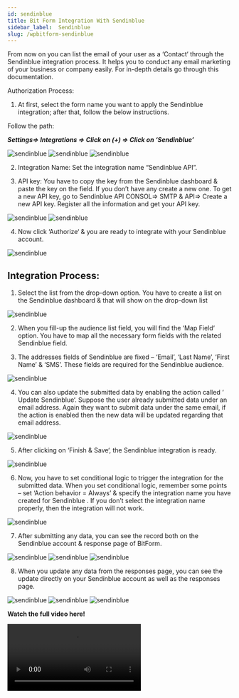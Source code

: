 ```yaml
---
id: sendinblue
title: Bit Form Integration With Sendinblue
sidebar_label:  Sendinblue
slug: /wpbitform-sendinblue
---
```


From now on you can list the email of your user as a ‘Contact‘ through the Sendinblue integration process. It helps you to conduct any email marketing of your business or company easily. For in-depth details go through this documentation.

Authorization Process:   
1. At first, select the form name you want to apply the Sendinblue integration; after that, follow the below instructions.

 Follow the path:

 ***Settings=> Integrations => Click on (+) => Click on ‘Sendinblue’***

 <Image src="Sendinblue/Create Form" alt="sendinblue" w="1020" h="350" />

 <Image src="Sendinblue/Settings to integration" alt="sendinblue" w="1020" h="350" />

 <Image src="Sendinblue/Select Integration" alt="sendinblue" w="1020" h="350" />

2. Integration Name: Set the integration name “Sendinblue API”.

3. API key: You have to copy the key from the Sendinblue dashboard & paste the key on the field. If you don’t have any create a new one. To get a new API key, go to Sendinblue API CONSOL=> SMTP & API=> Create a new API key. Register all the information and get your API key.

 <Image src="Sendinblue/Console" alt="sendinblue" w="1020" h="350" />

 <Image src="Sendinblue/API key" alt="sendinblue" w="1020" h="350" />

4. Now click ‘Authorize‘ & you are ready to integrate with your Sendinblue account.

<Image src="Sendinblue/Authorize" alt="sendinblue" w="1020" h="350" />

## Integration Process:
1. Select the list from the drop-down option. You have to create a list on the Sendinblue dashboard & that will show on the drop-down list

 <Image src="Sendinblue/List" alt="sendinblue" w="1020" h="350" />

2. When you fill-up the audience list field, you will find the ‘Map Field‘ option. You have to map all the necessary form fields with the related Sendinblue field.

3. The addresses fields of Sendinblue are fixed – ‘Email’, ‘Last Name’, ‘First Name’ & ‘SMS’. These fields are required for the Sendinblue audience.

 <Image src="Sendinblue/Map Field" alt="sendinblue" w="1020" h="350" />

4. You can also update the submitted data by enabling the action called ‘ Update Sendinblue‘. Suppose the user already submitted data under an email address. Again they want to submit data under the same email, if the action is enabled then the new data will be updated regarding that email address.
 
 <Image src="Sendinblue/Action" alt="sendinblue" w="1020" h="350" />

5. After clicking on ‘Finish & Save‘, the Sendinblue integration is ready.

 <Image src="Sendinblue/Created Integration" alt="sendinblue" w="1020" h="350" />

6. Now, you have to set conditional logic to trigger the integration for the submitted data. When you set conditional logic, remember some points – set ‘Action behavior = Always’ & specify the integration name you have created for Sendinblue . If you don’t select the integration name properly, then the integration will not work.

 <Image src="Sendinblue/CL" alt="sendinblue" w="1020" h="350" />

7. After submitting any data, you can see the record both on the Sendinblue account & response page of BitForm.

 <Image src="Sendinblue/Databsubmission" alt="sendinblue" w="1020" h="350" />

 <Image src="Sendinblue/Data on Sendinblue" alt="sendinblue" w="1020" h="350" />

 <Image src="Sendinblue/Data on responses" alt="sendinblue" w="1020" h="350" />

8. When you update any data from the responses page, you can see the update directly on your Sendinblue account as well as the responses page.

 <Image src="Sendinblue/Update" alt="sendinblue" w="1020" h="350" />

 <Image src="Sendinblue/Update i sendinblue" alt="sendinblue" w="1020" h="350" />

 <Image src="Sendinblue/update in Responses" alt="sendinblue" w="1020" h="350" />

  **Watch the full video here!**

<Video youtube src="DLWvKoPbbN8" />



















